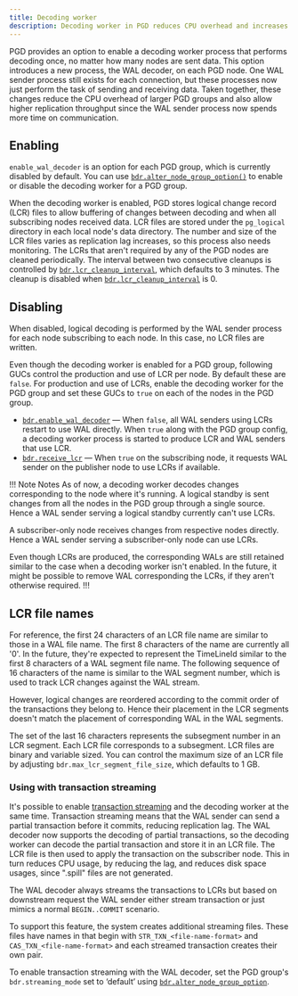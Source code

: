 ```yaml
---
title: Decoding worker
description: Decoding worker in PGD reduces CPU overhead and increases replication throughput by enabling a optimized decoding worker process.
---
```


PGD provides an option to enable a decoding worker process that performs
decoding once, no matter how many nodes are sent data. This option introduces a
new process, the WAL decoder, on each PGD node. One WAL sender process still
exists for each connection, but these processes now just perform the task of
sending and receiving data. Taken together, these changes reduce the CPU
overhead of larger PGD groups and also allow higher replication throughput
since the WAL sender process now spends more time on communication.

## Enabling

`enable_wal_decoder` is an option for each PGD group, which is currently
disabled by default. You can use [`bdr.alter_node_group_option()`](reference/nodes-management-interfaces/#bdralter_node_group_option) to enable or
disable the decoding worker for a PGD group.

When the decoding worker is enabled, PGD stores logical change record (LCR)
files to allow buffering of changes between decoding and when all
subscribing nodes received data. LCR files are stored under the
`pg_logical` directory in each local node's data directory. The number and
size of the LCR files varies as replication lag increases, so this process also
needs monitoring. The LCRs that aren't required by any of the PGD nodes are cleaned
periodically. The interval between two consecutive cleanups is controlled by
[`bdr.lcr_cleanup_interval`](/pgd/5.8/reference/pgd-settings#bdrlcr_cleanup_interval), which defaults to 3 minutes. The cleanup is
disabled when [`bdr.lcr_cleanup_interval`](/pgd/5.8/reference/pgd-settings#bdrlcr_cleanup_interval) is 0.

## Disabling

When disabled, logical decoding is performed by the WAL sender process for each
node subscribing to each node. In this case, no LCR files are written.

Even though the decoding worker is enabled for a PGD group, following
GUCs control the production and use of LCR per node. By default
these are `false`. For production and use of LCRs, enable the
decoding worker for the PGD group and set these GUCs to `true` on each of the nodes in the PGD group.

-   [`bdr.enable_wal_decoder`](/pgd/5.8/reference/pgd-settings#bdrenable_wal_decoder) &mdash; When `false`, all WAL
    senders using LCRs restart to use WAL directly. When `true`
    along with the PGD group config, a decoding worker process is
    started to produce LCR and WAL senders that use LCR.
-   [`bdr.receive_lcr`](/pgd/5.8/reference/pgd-settings#bdrreceive_lcr) &mdash; When `true` on the subscribing node, it requests WAL
    sender on the publisher node to use LCRs if available.


!!! Note Notes
As of now, a decoding worker decodes changes corresponding to the node where it's
running. A logical standby is sent changes from all the nodes in the PGD group
through a single source. Hence a WAL sender serving a logical standby currently can't
use LCRs.

A subscriber-only node receives changes from respective nodes directly. Hence
a WAL sender serving a subscriber-only node can use LCRs.

Even though LCRs are produced, the corresponding WALs are still retained similar
to the case when a decoding worker isn't enabled. In the future, it might be possible
to remove WAL corresponding the LCRs, if they aren't otherwise required.
!!!

## LCR file names

For reference, the first 24 characters of an LCR file name are similar to those in a WAL file name. 
The first 8 characters of the name are currently all '0'.
In the future, they're expected to represent the TimeLineId similar to the first 8 characters of a WAL segment file name. 
The following sequence of 16 characters of the name is similar to the WAL segment number, which is used to track LCR changes against the WAL stream.

However, logical changes are reordered according to the commit order of the transactions they belong to.
Hence their placement in the LCR segments doesn't match the placement of corresponding WAL in the WAL segments.

The set of the last 16 characters represents the subsegment number in an LCR segment. 
Each LCR file corresponds to a subsegment. 
LCR files are binary and variable sized. 
You can control the maximum size of an LCR file by adjusting `bdr.max_lcr_segment_file_size`, which defaults to 1 GB.

### Using with transaction streaming

It's possible to enable [transaction streaming](transaction-streaming) and the decoding worker at the same time. Transaction streaming means that the WAL sender can send a partial transaction before it commits, reducing replication lag. The WAL decoder now supports the decoding of partial transactions, so the decoding worker can decode the partial transaction and store it in an LCR file. The LCR file is then used to apply the transaction on the subscriber node. This in turn reduces CPU usage, by reducing the lag, and reduces disk space usages, since ".spill" files are not generated.

The WAL decoder always streams the transactions to LCRs but based on downstream request the WAL sender either stream transaction or just mimics a normal `BEGIN..COMMIT` scenario.

To support this feature, the system creates additional streaming files. These files have names in that begin with  `STR_TXN_<file-name-format>` and `CAS_TXN_<file-name-format>` and each streamed transaction creates their own pair.

To enable transaction streaming with the WAL decoder, set the PGD group's `bdr.streaming_mode` set to ‘default’ using [`bdr.alter_node_group_option`](/pgd/5.8/reference/nodes-management-interfaces#bdralter_node_group_option).




